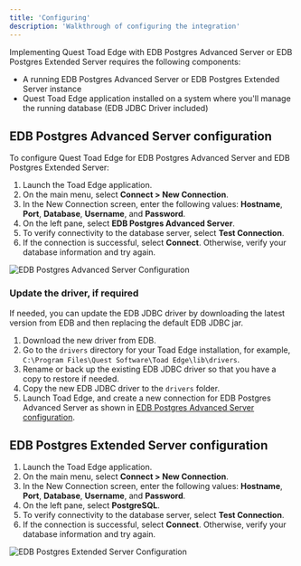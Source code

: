 ```yaml
---
title: 'Configuring'
description: 'Walkthrough of configuring the integration'
---
```


Implementing Quest Toad Edge with EDB Postgres Advanced Server or EDB Postgres Extended Server requires the following components: 

- A running EDB Postgres Advanced Server or EDB Postgres Extended Server instance
- Quest Toad Edge application installed on a system where you'll manage the running database (EDB JDBC Driver included)

## EDB Postgres Advanced Server configuration

To configure Quest Toad Edge for EDB Postgres Advanced Server and EDB Postgres Extended Server:

1. Launch the Toad Edge application.
2. On the main menu, select **Connect > New Connection**.
3. In the New Connection screen, enter the following values: **Hostname**, **Port**, **Database**, **Username**, and **Password**.
4. On the left pane, select **EDB Postgres Advanced Server**. 
5. To verify connectivity to the database server, select **Test Connection**.
6. If the connection is successful, select **Connect**. Otherwise, verify your database information and try again.

![EDB Postgres Advanced Server Configuration](Images/EPASConfiguration.png)

### Update the driver, if required

If needed, you can update the EDB JDBC driver by downloading the latest version from EDB and then replacing the default EDB JDBC jar. 

1. Download the new driver from EDB.
2. Go to the `drivers` directory for your Toad Edge installation, for example, `C:\Program Files\Quest Software\Toad Edge\lib\drivers`.
3. Rename or back up the existing EDB JDBC driver so that you have a copy to restore if needed.
4. Copy the new EDB JDBC driver to the `drivers` folder.
5. Launch Toad Edge, and create a new connection for EDB Postgres Advanced Server as shown in [EDB Postgres Advanced Server configuration](#edb-postgres-advanced-server-configuration).


## EDB Postgres Extended Server configuration

1. Launch the Toad Edge application.
2. On the main menu, select **Connect > New Connection**.
3. In the New Connection screen, enter the following values: **Hostname**, **Port**, **Database**, **Username**, and **Password**.
4. On the left pane, select **PostgreSQL**. 
5. To verify connectivity to the database server, select **Test Connection**.
6. If the connection is successful, select **Connect**. Otherwise, verify your database information and try again.

![EDB Postgres Extended Server Configuration](Images/ExtendedConfiguration.png)
